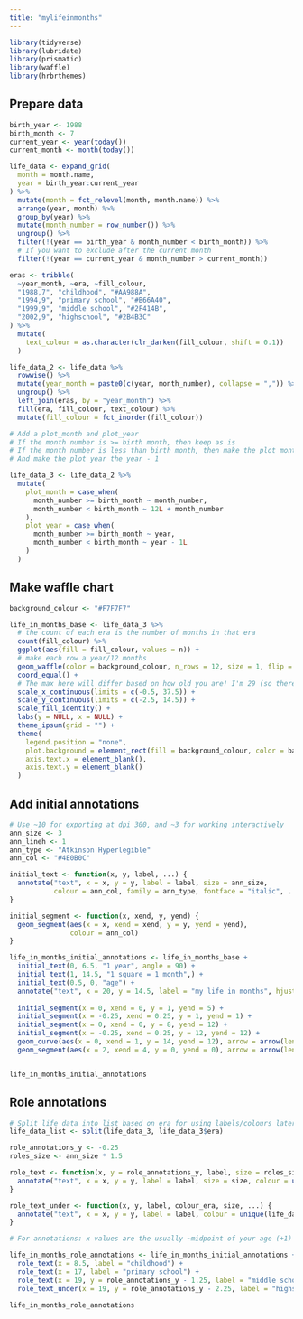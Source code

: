 ```yaml
---
title: "mylifeinmonths"
---
```


```r
library(tidyverse)
library(lubridate)
library(prismatic)
library(waffle)
library(hrbrthemes)
```

## Prepare data

```r
birth_year <- 1988
birth_month <- 7
current_year <- year(today())
current_month <- month(today())

life_data <- expand_grid(
  month = month.name,
  year = birth_year:current_year
) %>%
  mutate(month = fct_relevel(month, month.name)) %>%
  arrange(year, month) %>%
  group_by(year) %>%
  mutate(month_number = row_number()) %>%
  ungroup() %>%
  filter(!(year == birth_year & month_number < birth_month)) %>%
  # If you want to exclude after the current month
  filter(!(year == current_year & month_number > current_month))
```

```r
eras <- tribble(
  ~year_month, ~era, ~fill_colour,
  "1988,7", "childhood", "#AA988A",
  "1994,9", "primary school", "#B66A40",
  "1999,9", "middle school", "#2F414B",
  "2002,9", "highschool", "#2B4B3C"
) %>%
  mutate(
    text_colour = as.character(clr_darken(fill_colour, shift = 0.1))
  )
```

```r
life_data_2 <- life_data %>%
  rowwise() %>%
  mutate(year_month = paste0(c(year, month_number), collapse = ",")) %>%
  ungroup() %>%
  left_join(eras, by = "year_month") %>%
  fill(era, fill_colour, text_colour) %>%
  mutate(fill_colour = fct_inorder(fill_colour))
```

```r
# Add a plot_month and plot_year
# If the month number is >= birth month, then keep as is
# If the month number is less than birth month, then make the plot month number 12 + the month
# And make the plot year the year - 1

life_data_3 <- life_data_2 %>%
  mutate(
    plot_month = case_when(
      month_number >= birth_month ~ month_number,
      month_number < birth_month ~ 12L + month_number
    ),
    plot_year = case_when(
      month_number >= birth_month ~ year,
      month_number < birth_month ~ year - 1L
    )
  )
```

## Make waffle chart

```r
background_colour <- "#F7F7F7"

life_in_months_base <- life_data_3 %>%
  # the count of each era is the number of months in that era
  count(fill_colour) %>%
  ggplot(aes(fill = fill_colour, values = n)) +
  # make each row a year/12 months
  geom_waffle(color = background_colour, n_rows = 12, size = 1, flip = FALSE) + 
  coord_equal() +
  # The max here will differ based on how old you are! I'm 29 (so there are 30 squares), so ~7.5 more for the additional annotation on the side
  scale_x_continuous(limits = c(-0.5, 37.5)) +
  scale_y_continuous(limits = c(-2.5, 14.5)) +
  scale_fill_identity() +
  labs(y = NULL, x = NULL) +
  theme_ipsum(grid = "") +
  theme(
    legend.position = "none",
    plot.background = element_rect(fill = background_colour, color = background_colour),
    axis.text.x = element_blank(),
    axis.text.y = element_blank()
  )
```

## Add initial annotations

```r
# Use ~10 for exporting at dpi 300, and ~3 for working interactively
ann_size <- 3
ann_lineh <- 1
ann_type <- "Atkinson Hyperlegible"
ann_col <- "#4E0B0C"

initial_text <- function(x, y, label, ...) {
  annotate("text", x = x, y = y, label = label, size = ann_size,
           colour = ann_col, family = ann_type, fontface = "italic", ...)
}

initial_segment <- function(x, xend, y, yend) {
  geom_segment(aes(x = x, xend = xend, y = y, yend = yend),
               colour = ann_col)
}

life_in_months_initial_annotations <- life_in_months_base +
  initial_text(0, 6.5, "1 year", angle = 90) +
  initial_text(1, 14.5, "1 square = 1 month",) +
  initial_text(0.5, 0, "age") +
  annotate("text", x = 20, y = 14.5, label = "my life in months", hjust = 0, family = ann_type, fontface = "bold", lineheight = 1, size = ann_size * 2.5) +
  
  initial_segment(x = 0, xend = 0, y = 1, yend = 5) +
  initial_segment(x = -0.25, xend = 0.25, y = 1, yend = 1) +
  initial_segment(x = 0, xend = 0, y = 8, yend = 12) +
  initial_segment(x = -0.25, xend = 0.25, y = 12, yend = 12) +
  geom_curve(aes(x = 0, xend = 1, y = 14, yend = 12), arrow = arrow(length = unit(0.0175, "npc")), colour = ann_col) +
  geom_segment(aes(x = 2, xend = 4, y = 0, yend = 0), arrow = arrow(length = unit(0.0175, "npc")), colour = ann_col)


life_in_months_initial_annotations
```

## Role annotations

```r
# Split life data into list based on era for using labels/colours later on
life_data_list <- split(life_data_3, life_data_3$era)

role_annotations_y <- -0.25
roles_size <- ann_size * 1.5

role_text <- function(x, y = role_annotations_y, label, size = roles_size, ...) {
  annotate("text", x = x, y = y, label = label, size = size, colour = unique(unique(life_data_list[[label]][["text_colour"]])), family = "Arial", ...)
}

role_text_under <- function(x, y, label, colour_era, size, ...) {
  annotate("text", x = x, y = y, label = label, colour = unique(life_data_list[[colour_era]][["text_colour"]]), size = size, family = "Arial", ...)
}

# For annotations: x values are the usually ~midpoint of your age (+1) during that era, give or take for some shifting around to fit labels

life_in_months_role_annotations <- life_in_months_initial_annotations +
  role_text(x = 8.5, label = "childhood") +
  role_text(x = 17, label = "primary school") +
  role_text(x = 19, y = role_annotations_y - 1.25, label = "middle school") +
  role_text_under(x = 19, y = role_annotations_y - 2.25, label = "highschool", colour_era = "undergrad", size = roles_size * 0.75)

life_in_months_role_annotations
```

